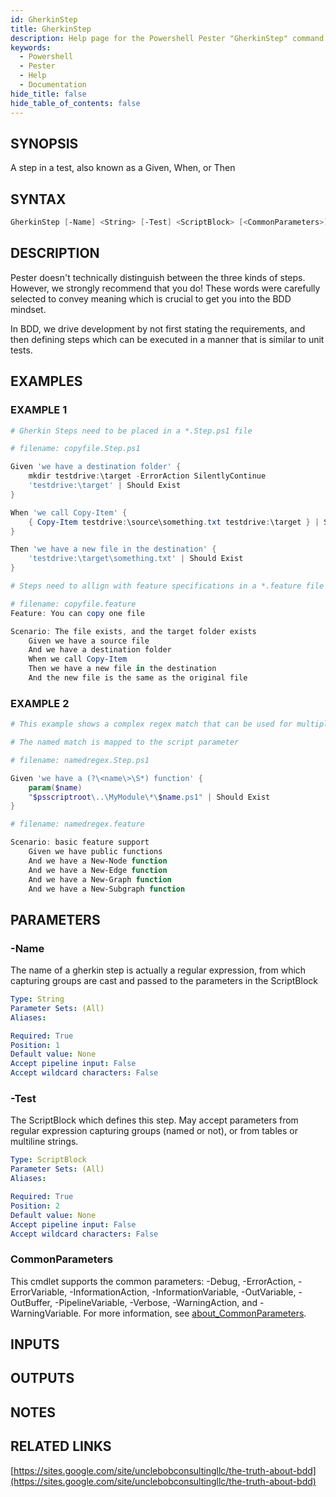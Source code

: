 ```yaml
---
id: GherkinStep
title: GherkinStep
description: Help page for the Powershell Pester "GherkinStep" command
keywords:
  - Powershell
  - Pester
  - Help
  - Documentation
hide_title: false
hide_table_of_contents: false
---
```


## SYNOPSIS

A step in a test, also known as a Given, When, or Then

## SYNTAX

```powershell
GherkinStep [-Name] <String> [-Test] <ScriptBlock> [<CommonParameters>]
```

## DESCRIPTION

Pester doesn't technically distinguish between the three kinds of steps.
However, we strongly recommend that you do!
These words were carefully selected to convey meaning which is crucial to get you into the BDD mindset.

In BDD, we drive development by not first stating the requirements, and then defining steps which can be
executed in a manner that is similar to unit tests.

## EXAMPLES

### EXAMPLE 1

```powershell
# Gherkin Steps need to be placed in a *.Step.ps1 file

# filename: copyfile.Step.ps1

Given 'we have a destination folder' {
    mkdir testdrive:\target -ErrorAction SilentlyContinue
    'testdrive:\target' | Should Exist
}

When 'we call Copy-Item' {
    { Copy-Item testdrive:\source\something.txt testdrive:\target } | Should Not Throw
}

Then 'we have a new file in the destination' {
    'testdrive:\target\something.txt' | Should Exist
}

# Steps need to allign with feature specifications in a *.feature file

# filename: copyfile.feature
Feature: You can copy one file

Scenario: The file exists, and the target folder exists
    Given we have a source file
    And we have a destination folder
    When we call Copy-Item
    Then we have a new file in the destination
    And the new file is the same as the original file
```

### EXAMPLE 2

```powershell
# This example shows a complex regex match that can be used for multiple lines in the feature specification

# The named match is mapped to the script parameter

# filename: namedregex.Step.ps1

Given 'we have a (?\<name\>\S*) function' {
    param($name)
    "$psscriptroot\..\MyModule\*\$name.ps1" | Should Exist
}

# filename: namedregex.feature

Scenario: basic feature support
    Given we have public functions
    And we have a New-Node function
    And we have a New-Edge function
    And we have a New-Graph function
    And we have a New-Subgraph function
```

## PARAMETERS

### -Name

The name of a gherkin step is actually a regular expression, from which capturing groups
are cast and passed to the parameters in the ScriptBlock

```yaml
Type: String
Parameter Sets: (All)
Aliases:

Required: True
Position: 1
Default value: None
Accept pipeline input: False
Accept wildcard characters: False
```

### -Test

The ScriptBlock which defines this step.
May accept parameters from regular expression
capturing groups (named or not), or from tables or multiline strings.

```yaml
Type: ScriptBlock
Parameter Sets: (All)
Aliases:

Required: True
Position: 2
Default value: None
Accept pipeline input: False
Accept wildcard characters: False
```

### CommonParameters

This cmdlet supports the common parameters: -Debug, -ErrorAction, -ErrorVariable, -InformationAction, -InformationVariable, -OutVariable, -OutBuffer, -PipelineVariable, -Verbose, -WarningAction, and -WarningVariable. For more information, see [about_CommonParameters](http://go.microsoft.com/fwlink/?LinkID=113216).

## INPUTS

## OUTPUTS

## NOTES

## RELATED LINKS

[https://sites.google.com/site/unclebobconsultingllc/the-truth-about-bdd](https://sites.google.com/site/unclebobconsultingllc/the-truth-about-bdd)
